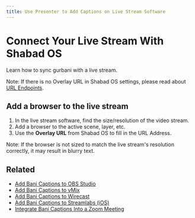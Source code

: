 ```yaml
---
title: Use Presenter to Add Captions on Live Stream Software
---
```



# Connect Your Live Stream With Shabad OS

Learn how to sync gurbani with a live stream.

<CopyOverlayUrl />

Note: If there is no Overlay URL in Shabad OS settings, please read about [URL Endpoints](/docs/presenter/urls).

## Add a browser to the live stream

1. In the live stream software, find the size/resolution of the video stream.
1. Add a browser to the active scene, layer, etc.
1. Use the **Overlay URL** from Shabad OS to fill in the URL Address.

Note: If the browser is not sized to match the live stream's resolution correctly, it may result in blurry text.

## Related

- [Add Bani Captions to OBS Studio ](/support/add-bani-captions-to-a-live-stream/obs-studio)
- [Add Bani Captions to vMix ](/support/add-bani-captions-to-a-live-stream/vmix)
- [Add Bani Captions to Wirecast ](/support/add-bani-captions-to-a-live-stream/wirecast)
- [Add Bani Captions to Streamlabs (iOS)](/support/add-bani-captions-to-a-live-stream/streamlabs-ios)
- [Integrate Bani Captions Into a Zoom Meeting](/support/add-bani-captions-to-zoom-meetings)
